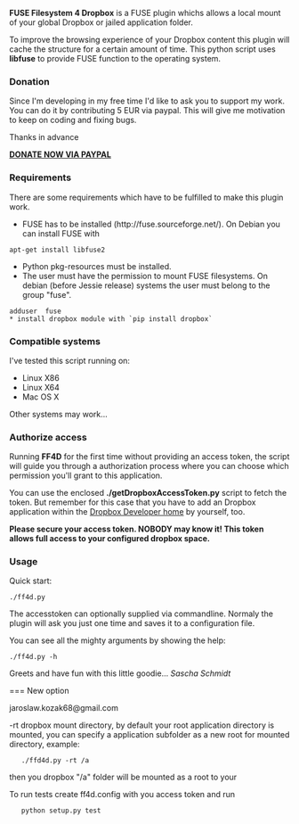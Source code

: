 '''FUSE Filesystem 4 Dropbox''' is a FUSE plugin whichs allows a local mount of your
global Dropbox or jailed application folder.

To improve the browsing experience of your Dropbox content this plugin will cache
the structure for a certain amount of time. This python script uses '''libfuse''' to
provide FUSE function to the operating system.

=== Donation ===
Since I'm developing in my free time I'd like to ask you to support my work.
You can do it by contributing 5 EUR via paypal. This will give me motivation
to keep on coding and fixing bugs.

Thanks in advance

[https://www.paypal.com/cgi-bin/webscr?no_note=0&lc=US&business=realriot%40realriot.de&item_name=GitHub+-+ff4d&cmd=_donations&currency_code=USD '''DONATE NOW VIA PAYPAL''']

=== Requirements ===
There are some requirements which have to be fulfilled to make this plugin work.
* FUSE has to be installed (http://fuse.sourceforge.net/). On Debian you can install FUSE with
 apt-get install libfuse2
* Python pkg-resources must be installed. 
* The user must have the permission to mount FUSE filesystems. On debian (before Jessie release) systems the user must belong to the group "fuse".
 adduser <user> fuse
 * install dropbox module with `pip install dropbox`

=== Compatible systems ===
I've tested this script running on:

* Linux X86
* Linux X64
* Mac OS X

Other systems may work...

=== Authorize access ===
Running '''FF4D''' for the first time without providing an access token, the script will guide you through a
authorization process where you can choose which permission you'll grant to this application.

You can use the enclosed '''./getDropboxAccessToken.py''' script to fetch
the token. But remember for this case that you have to add an Dropbox application within
the [https://www.dropbox.com/developers Dropbox Developer home] by yourself, too.

'''Please secure your access token. NOBODY may know it! This token allows full access
to your configured dropbox space.'''

=== Usage ===
Quick start:

 ./ff4d.py <mount folder>

The accesstoken can optionally supplied via commandline. Normaly the plugin will ask you just one time
and saves it to a configuration file.

You can see all the mighty arguments by showing the help:

 ./ff4d.py -h

Greets and have fun with this little goodie...
''Sascha Schmidt''


=== New option

jaroslaw.kozak68@gmail.com

-rt dropbox mount directory, by default your root application directory is mounted, you can specify a application subfolder as a new root for mounted directory, example:
    
    ./ffd4d.py -rt /a <mount folder>

then you dropbox "/a" folder will be mounted as a root to your <mount folder>

To run tests create ff4d.config with you access token and run 

    python setup.py test



